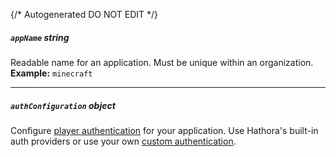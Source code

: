 {/* Autogenerated DO NOT EDIT  */}

##### `appName` _string_
Readable name for an application. Must be unique within an organization.
<br/>
**Example:** `minecraft`

---
##### `authConfiguration` _object_
Configure [player authentication](https://hathora.dev/docs/lobbies\-and\-matchmaking/auth\-service) for your application. Use Hathora's built\-in auth providers or use your own [custom authentication](https://hathora.dev/docs/lobbies\-and\-matchmaking/auth\-service\#custom\-auth\-provider).
<Collapsible openLabel={Labels.showProperties} closeLabel={Labels.hideProperties}>
    <AuthConfiguration/>
</Collapsible>


